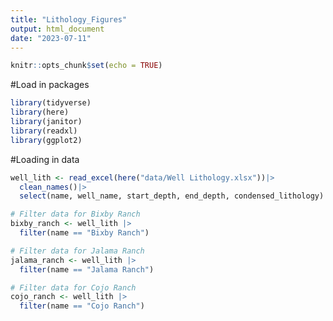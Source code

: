 ```yaml
---
title: "Lithology_Figures"
output: html_document
date: "2023-07-11"
---
```


```r
knitr::opts_chunk$set(echo = TRUE)
```

#Load in packages

```r
library(tidyverse)
library(here)
library(janitor)
library(readxl)
library(ggplot2)
```

#Loading in data

```r
well_lith <- read_excel(here("data/Well Lithology.xlsx"))|>
  clean_names()|>
  select(name, well_name, start_depth, end_depth, condensed_lithology)

# Filter data for Bixby Ranch
bixby_ranch <- well_lith |>
  filter(name == "Bixby Ranch")

# Filter data for Jalama Ranch
jalama_ranch <- well_lith |>
  filter(name == "Jalama Ranch") 

# Filter data for Cojo Ranch
cojo_ranch <- well_lith |>
  filter(name == "Cojo Ranch")

```


